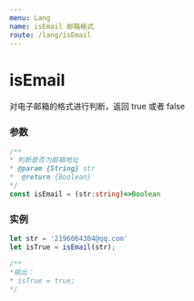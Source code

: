 ```yaml
---
menu: Lang
name: isEmail 邮箱格式
route: /lang/isEmail
---
```


# isEmail
对电子邮箱的格式进行判断，返回 true 或者 false

### 参数

```typescript
/**
* 判断是否为邮箱地址
* @param {String} str
*  @return {Boolean}
*/
const isEmail = (str:string)=>Boolean
```

### 实例

```javascript
let str = '2196064304@qq.com'
let isTrue = isEmail(str);

/**
*输出：
* isTrue = true;
*/

```